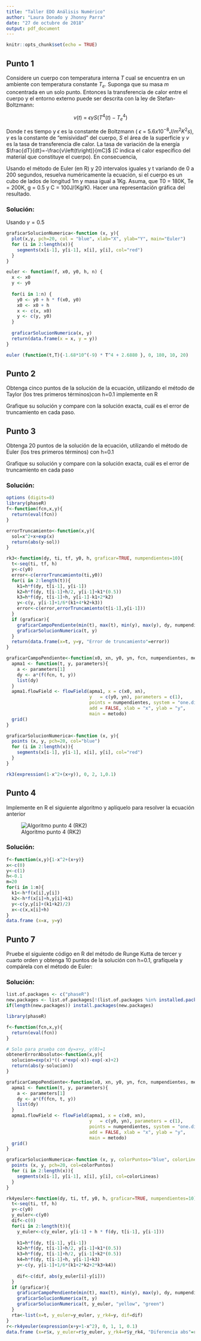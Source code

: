```yaml
---
title: "Taller EDO Análisis Numérico"
author: "Laura Donado y Jhonny Parra"
date: "27 de octubre de 2018"
output: pdf_document
---
```


```r
knitr::opts_chunk$set(echo = TRUE)
```



## Punto 1

Considere un cuerpo con temperatura interna $T$ cual se encuentra en un ambiente con  temperatura constante $T_e$.  Suponga  que  su  masa $m$ concentrada  en  un  solo punto. Entonces la transferencia de calor entre el cuerpo y el entorno externo puede ser descrita con la ley de Stefan-Boltzmann:

$$v\left(t\right)\:=\:\epsilon \gamma S\left(T^4\left(t\right)-T_e^4\right)$$

Donde $t$ es tiempo y $\epsilon$ es la constante de Boltzmann ($\:\epsilon \:=\:5.6x10^{-8}J/m^{2}K^{2}s$), $\gamma$ es la constante de "emisividad" del cuerpo, $S$ el área de la superficie y $v$ es la tasa de transferencia dle calor. La tasa de variación de la energía $\frac{dT}{dt}=-\frac{v\left(t\right)}{mC}$ ($C$ indica el calor específico del material que constituye el cuerpo). En consecuencia,

\begin{center}
$$\frac{dT}{dt}=\frac{\epsilon \gamma S\left(T^4\left(t\right)-T_e^4\right)}{mC}$$
\end{center}
Usando el método de Euler (en R) y 20 intervalos iguales y t variando de 0 a 200 segundos, resuelva numéricamente la ecuación, si el cuerpo es un cubo de lados de longitud 1m y masa igual a 1Kg. Asuma, que T0 = 180K, Te = 200K, g = 0.5 y C = 100J/(Kg/K). Hacer una representación gráfica del resultado.

### Solución:

Usando $\gamma =0.5$


```r
graficarSolucionNumerica<-function (x, y){
  plot(x,y, pch=20, col = "blue", xlab="X", ylab="Y", main="Euler")
  for (i in 2:length(x)){
    segments(x[i-1], y[i-1], x[i], y[i], col="red")
  }
}

euler <- function(f, x0, y0, h, n) {
  x <- x0
  y <- y0
  
  for(i in 1:n) {
    y0 <- y0 + h * f(x0, y0)
    x0 <- x0 + h
    x <- c(x, x0)
    y <- c(y, y0)
  }
  
  graficarSolucionNumerica(x, y)
  return(data.frame(x = x, y = y))
}

euler (function(t,T){-1.68*10^(-9) * T^4 + 2.6880 }, 0, 180, 10, 20)
```


## Punto 2

Obtenga cinco puntos de la solución de la ecuación, utilizando el método de Taylor (los tres primeros términos)con h=0.1 implemente en R

\begin{center}
$$\frac{dy}{dx}-\left(x+y\right)=1-x^2;\:y\left(0\right)\:=\:1$$
\end{center}

Grafique su solución y compare con la solución exacta, cuál es el error de truncamiento en cada paso.

## Punto 3

Obtenga 20 puntos de la solución de la ecuación, utilizando el método de Euler (los tres primeros términos) con h=0.1

\begin{center}
$$\frac{dy}{dx}-\left(x+y\right)=1-x^2;\:y\left(0\right)\:=\:1$$
\end{center}
Grafique su solución y compare con la solución exacta, cuál es el error de truncamiento
en cada paso

### Solución:

```r
options (digits=8)
library(phaseR)
f<-function(fcn,x,y){
  return(eval(fcn))
}

errorTruncamiento<-function(x,y){
  sol=x^2+x+exp(x)
  return(abs(y-sol))
}

rk3<-function(dy, ti, tf, y0, h, graficar=TRUE, numpendientes=10){
  t<-seq(ti, tf, h)
  y<-c(y0)
  error<-c(errorTruncamiento(ti,y0))
  for(i in 2:length(t)){
    k1=h*f(dy, t[i-1], y[i-1])
    k2=h*f(dy, t[i-1]+h/2, y[i-1]+k1*(0.5))
    k3=h*f(dy, t[i-1]+h, y[i-1]-k1+2*k2)
    y<-c(y, y[i-1]+1/6*(k1+4*k2+k3))
    error<-c(error,errorTruncamiento(t[i-1],y[i-1]))
  }
  if (graficar){
    graficarCampoPendiente(min(t), max(t), min(y), max(y), dy, numpendientes, "RK3")
    graficarSolucionNumerica(t, y)
  }
  return(data.frame(x=t, y=y, "Error de truncamiento"=error))
}

graficarCampoPendiente<-function(x0, xn, y0, yn, fcn, numpendientes, metodo){
  apma1 <- function(t, y, parameters){
    a <- parameters[1] 
    dy <- a*(f(fcn, t, y))
    list(dy)
  } 
  apma1.flowField <- flowField(apma1, x = c(x0, xn), 
                               y   = c(y0, yn), parameters = c(1), 
                               points = numpendientes, system = "one.dim", 
                               add = FALSE, xlab = "x", ylab = "y", 
                               main = metodo)
  grid()
}

graficarSolucionNumerica<-function (x, y){
  points (x, y, pch=20, col="blue")
  for (i in 2:length(x)){
    segments(x[i-1], y[i-1], x[i], y[i], col="red")
  }
}

rk3(expression(1-x^2+(x+y)), 0, 2, 1,0.1)
```

## Punto 4

Implemente en R el siguiente algoritmo y aplíquelo para resolver la ecuación anterior

![Algoritmo punto 4 (RK2)](Imagenes/codigo4.png)


### Solución:

```r
f<-function(x,y){1-x^2+(x+y)}
x<-c(0)
y<-c(1)
h<-0.1
m=20
for(i in 1:m){
  k1<-h*f(x[i],y[i])
  k2<-h*f(x[i]+h,y[i]+k1)
  y<-c(y,y[i]+(k1+k2)/2)
  x<-c(x,x[i]+h)
}
data.frame (x=x, y=y)
```


## Punto 7

Pruebe el siguiente código en R del método de Runge Kutta de tercer y cuarto orden y obtenga 10 puntos de la solución con h=0.1, grafíquela y compárela con el método de Euler:

\begin{center}
$\frac{dy}{dx}-x-y-1+x^2\:=\:0;\:y\left(0\right)\:=\:1$
\end{center}

### Solución:

```r
list.of.packages <- c("phaseR")
new.packages <- list.of.packages[!(list.of.packages %in% installed.packages()[,"Package"])]
if(length(new.packages)) install.packages(new.packages)

library(phaseR)

f<-function(fcn,x,y){
  return(eval(fcn))
}

# Solo para prueba con dy=x+y, y(0)=1
obtenerErrorAbsoluto<-function(x,y){
  solucion=exp(x)*((-x*exp(-x))-exp(-x)+2)
  return(abs(y-solucion))
}

graficarCampoPendiente<-function(x0, xn, y0, yn, fcn, numpendientes, metodo){
  apma1 <- function(t, y, parameters){
    a <- parameters[1] 
    dy <- a*(f(fcn, t, y))
    list(dy)
  } 
  apma1.flowField <- flowField(apma1, x = c(x0, xn), 
                               y   = c(y0, yn), parameters = c(1), 
                               points = numpendientes, system = "one.dim", 
                               add = FALSE, xlab = "x", ylab = "y", 
                               main = metodo)
  grid()
}

graficarSolucionNumerica<-function (x, y, colorPuntos="blue", colorLineas="red"){
  points (x, y, pch=20, col=colorPuntos)
  for (i in 2:length(x)){
    segments(x[i-1], y[i-1], x[i], y[i], col=colorLineas)
  }
}

rk4yeuler<-function(dy, ti, tf, y0, h, graficar=TRUE, numpendientes=10){
  t<-seq(ti, tf, h)
  y<-c(y0)
  y_euler<-c(y0)
  dif<-c(0)
  for(i in 2:length(t)){
    y_euler<-c(y_euler, y[i-1] + h * f(dy, t[i-1], y[i-1]))
    
    k1=h*f(dy, t[i-1], y[i-1])
    k2=h*f(dy, t[i-1]+h/2, y[i-1]+k1*(0.5))
    k3=h*f(dy, t[i-1]+h/2, y[i-1]+k2*(0.5))
    k4=h*f(dy, t[i-1]+h, y[i-1]+k3)
    y<-c(y, y[i-1]+1/6*(k1+2*k2+2*k3+k4))
    
    dif<-c(dif, abs(y_euler[i]-y[i]))
  }
  if (graficar){
    graficarCampoPendiente(min(t), max(t), min(y), max(y), dy, numpendientes, "RK4")
    graficarSolucionNumerica(t, y)
    graficarSolucionNumerica(t, y_euler, "yellow", "green")
  }
  rta<-list(x=t, y_euler=y_euler, y_rk4=y, dif=dif)
}
r<-rk4yeuler(expression(x+y+1-x^2), 0, 1, 1, 0.1)
data.frame (x=r$x, y_euler=r$y_euler, y_rk4=r$y_rk4, "Diferencia abs"=r$dif)
```